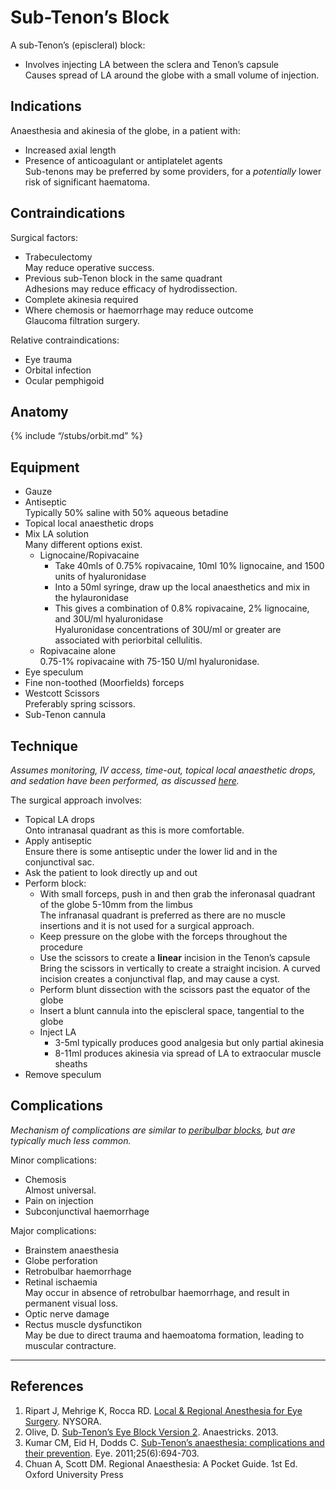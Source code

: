 # Sub-Tenon's Block


A sub-Tenon's (episcleral) block:

* Involves injecting LA between the sclera and Tenon's capsule  
Causes spread of LA around the globe with a small volume of injection.

## Indications

Anaesthesia and akinesia of the globe, in a patient with:

* Increased axial length
* Presence of anticoagulant or antiplatelet agents  
Sub-tenons may be preferred by some providers, for a *potentially* lower risk of significant haematoma.

## Contraindications

Surgical factors:

* Trabeculectomy  
May reduce operative success.
* Previous sub-Tenon block in the same quadrant  
Adhesions may reduce efficacy of hydrodissection.
* Complete akinesia required
* Where chemosis or haemorrhage may reduce outcome  
Glaucoma filtration surgery.


Relative contraindications:

* Eye trauma
* Orbital infection
* Ocular pemphigoid


## Anatomy

{% include "/stubs/orbit.md" %}


## Equipment 

* Gauze
* Antiseptic  
Typically 50% saline with 50% aqueous betadine
* Topical local anaesthetic drops
* Mix LA solution  
Many different options exist.
	* Lignocaine/Ropivacaine
		* Take 40mls of 0.75% ropivacaine, 10ml 10% lignocaine, and 1500 units of hyaluronidase
		* Into a 50ml syringe, draw up the local anaesthetics and mix in the hylauronidase
		* This gives a combination of 0.8% ropivacaine, 2% lignocaine, and 30U/ml hyaluronidase  
		Hyaluronidase concentrations of 30U/ml or greater are associated with periorbital cellulitis.
	* Ropivacaine alone  
	0.75-1% ropivacaine with 75-150 U/ml hyaluronidase.


* Eye speculum
* Fine non-toothed (Moorfields) forceps
* Westcott Scissors  
Preferably spring scissors.
* Sub-Tenon cannula


## Technique

*Assumes monitoring, IV access, time-out, topical local anaesthetic drops, and sedation have been performed, as discussed [here](/anaesthesia/opthal/opthal-la.md#id).*

The surgical approach involves:

* Topical LA drops  
Onto intranasal quadrant as this is more comfortable.
* Apply antiseptic  
Ensure there is some antiseptic under the lower lid and in the conjunctival sac.
* Ask the patient to look directly up and out
* Perform block:
	* With small forceps, push in and then grab the inferonasal quadrant of the globe 5-10mm from the limbus  
	The infranasal quadrant is preferred as there are no muscle insertions and it is not used for a surgical approach.
	* Keep pressure on the globe with the forceps throughout the procedure
	* Use the scissors to create a **linear** incision in the Tenon's capsule  
	Bring the scissors in vertically to create a straight incision. A curved incision creates a conjunctival flap, and may cause a cyst.
	* Perform blunt dissection with the scissors past the equator of the globe
	* Insert a blunt cannula into the episcleral space, tangential to the globe
	* Inject LA
		* 3-5ml typically produces good analgesia but only partial akinesia
		* 8-11ml produces akinesia via spread of LA to extraocular muscle sheaths
* Remove speculum

## Complications

*Mechanism of complications are similar to [peribulbar blocks](/procedures/regional/peribulbar.md#comp), but are typically much less common.*


Minor complications:

* Chemosis  
Almost universal.
* Pain on injection
* Subconjunctival haemorrhage

Major complications:

* Brainstem anaesthesia
* Globe perforation
* Retrobulbar haemorrhage
* Retinal ischaemia  
May occur in absence of retrobulbar haemorrhage, and result in permanent visual loss.
* Optic nerve damage
* Rectus muscle dysfunctikon  
May be due to direct trauma and haemoatoma formation, leading to muscular contracture.

---

## References

1. Ripart J, Mehrige K, Rocca RD. [Local & Regional Anesthesia for Eye Surgery](https://www.nysora.com/local-regional-anesthesia-for-eye-surgery). NYSORA.
2. Olive, D. [Sub-Tenon's Eye Block Version 2](https://www.youtube.com/watch?v=JJBlwHknBcA). Anaestricks. 2013.
3. Kumar CM, Eid H, Dodds C. [Sub-Tenon’s anaesthesia: complications and their prevention](https://www.ncbi.nlm.nih.gov/pmc/articles/PMC3178142/pdf/eye201169a.pdf). Eye. 2011;25(6):694-703.
4. Chuan A, Scott DM. Regional Anaesthesia: A Pocket Guide. 1st Ed. Oxford University Press

